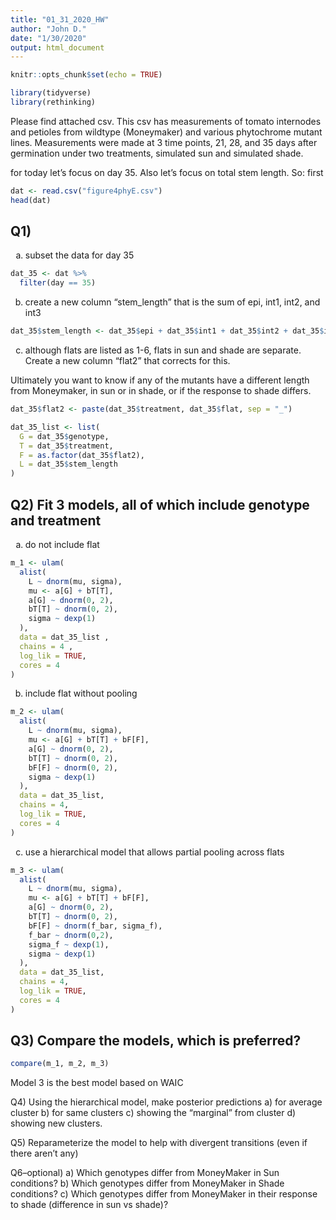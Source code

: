 ```yaml
---
title: "01_31_2020_HW"
author: "John D."
date: "1/30/2020"
output: html_document
---
```


```r
knitr::opts_chunk$set(echo = TRUE)
```

```r
library(tidyverse)
library(rethinking)
```

Please find attached csv.  This csv has measurements of tomato internodes and petioles from wildtype (Moneymaker) and various phytochrome mutant lines.  Measurements were made at 3 time points, 21, 28, and 35 days after germination under two treatments, simulated sun and simulated shade.

for today let's focus on day 35.  Also let's focus on total stem length.  So: first

```r
dat <- read.csv("figure4phyE.csv")
head(dat)
```


## Q1)

  a) subset the data for day 35
  
```r
dat_35 <- dat %>%
  filter(day == 35)
```

  b) create a new column "stem_length" that is the sum of epi, int1, int2, and int3
  
```r
dat_35$stem_length <- dat_35$epi + dat_35$int1 + dat_35$int2 + dat_35$int3
```

  c) although flats are listed as 1-6, flats in sun and shade are separate. Create a new column "flat2" that corrects for this.

Ultimately you want to know if any of the mutants have a different length from Moneymaker, in sun or in shade, or if the response to shade differs.

```r
dat_35$flat2 <- paste(dat_35$treatment, dat_35$flat, sep = "_")

dat_35_list <- list(
  G = dat_35$genotype,
  T = dat_35$treatment,
  F = as.factor(dat_35$flat2),
  L = dat_35$stem_length
)
```



## Q2) Fit 3 models, all of which include genotype and treatment

  a) do not include flat

```r
m_1 <- ulam(
  alist(
    L ~ dnorm(mu, sigma),
    mu <- a[G] + bT[T],
    a[G] ~ dnorm(0, 2),
    bT[T] ~ dnorm(0, 2),
    sigma ~ dexp(1)
  ),
  data = dat_35_list ,
  chains = 4 ,
  log_lik = TRUE,
  cores = 4
)
```

  b) include flat without pooling

```r
m_2 <- ulam(
  alist(
    L ~ dnorm(mu, sigma),
    mu <- a[G] + bT[T] + bF[F],
    a[G] ~ dnorm(0, 2),
    bT[T] ~ dnorm(0, 2),
    bF[F] ~ dnorm(0, 2),
    sigma ~ dexp(1)
  ),
  data = dat_35_list,
  chains = 4,
  log_lik = TRUE,
  cores = 4
)
```

  c) use a hierarchical model that allows partial pooling across flats

```r
m_3 <- ulam(
  alist(
    L ~ dnorm(mu, sigma),
    mu <- a[G] + bT[T] + bF[F],
    a[G] ~ dnorm(0, 2),
    bT[T] ~ dnorm(0, 2),
    bF[F] ~ dnorm(f_bar, sigma_f),
    f_bar ~ dnorm(0,2),
    sigma_f ~ dexp(1),
    sigma ~ dexp(1)
  ),
  data = dat_35_list,
  chains = 4,
  log_lik = TRUE,
  cores = 4
)
```


## Q3) Compare the models, which is preferred?

```r
compare(m_1, m_2, m_3)
```

Model 3 is the best model based on WAIC

Q4) Using the hierarchical model, make posterior predictions
a) for average cluster
b) for same clusters
c) showing the "marginal" from cluster
d) showing new clusters.

Q5) Reparameterize the model to help with divergent transitions (even if there aren't any)

Q6--optional)
a) Which genotypes differ from MoneyMaker in Sun conditions?
b) Which genotypes differ from MoneyMaker in Shade conditions?
c) Which genotypes differ from MoneyMaker in their response to shade (difference in sun vs shade)?